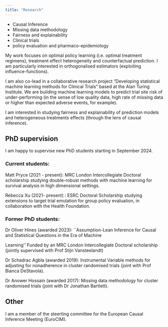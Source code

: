 ```yaml
---
title: "Research"
---
```


-   Causal Inference
-   Missing data methodology
-   Fairness and explainability
-   Clinical trials
-   policy evaluation and pharmaco-epidemiology

My work focuses on optimal policy learning (i.e. optimal treatment regimens), treatment effect heterogeneity and counterfactual prediction. I am particularly interested in orthogonalised estimators (exploiting influence-functions).

I am also co-lead in a collaborative research project "Developing statistical machine learning methods for Clinical Trials" based at the Alan Turing Institute. We are building machine learning models to predict trial site risk of under-performing (in the sense of low quality data, high rate of missing data or higher than expected adverse events, for example).

I am interested in studying fairness and explainability of prediction models and heterogeneous treatments effects (through the lens of causal inference).

## PhD supervision

I am happy to supervise new PhD students starting in September 2024.

### Current students:

Matt Pryce (2021 - present): MRC London Intercollegiate Doctoral scholarship studying double-robust methods with machine learning for survival analysis in high dimensional settings.

Rebecca Xu (2021- present) : ESRC Doctoral Scholarship studying extensions to target trial emulation for group policy evaluation, in collaboration with the Health Foundation.

### Former PhD students:

Dr Oliver Hines (awarded 2023): \`\`Assumption-Lean Inference for Causal and Statistical Questions in the Era of Machine

Learning'' Funded by an MRC London Intercollegiate Doctoral scholarship (jointly supervised with Prof Stijn Vansteelandt)

Dr Schadrac Agbla (awarded 2019): Instrumental Variable methods for adjusting for nonadherence in cluster randomised trials (joint with Prof Bianca DeStavola).

Dr Anower Hossain (awarded 2017): Missing data methodology for cluster randomised trials (joint with Dr Jonathan Bartlett).

## Other

I am a member of the steerting committee for the European Causal Inference Meeting (EuroCIM).
